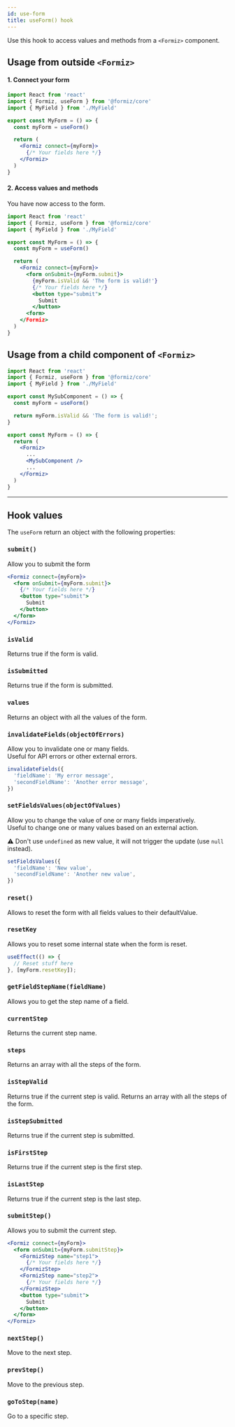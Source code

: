 ```yaml
---
id: use-form
title: useForm() hook
---
```


Use this hook to access values and methods from a `<Formiz>` component.

## Usage from outside `<Formiz>`

#### 1. Connect your form

```jsx
import React from 'react'
import { Formiz, useForm } from '@formiz/core'
import { MyField } from './MyField'

export const MyForm = () => {
  const myForm = useForm()

  return (
    <Formiz connect={myForm}>
      {/* Your fields here */}
    </Formiz>
  )
}
```

#### 2. Access values and methods

You have now access to the form.

```jsx
import React from 'react'
import { Formiz, useForm } from '@formiz/core'
import { MyField } from './MyField'

export const MyForm = () => {
  const myForm = useForm()

  return (
    <Formiz connect={myForm}>
      <form onSubmit={myForm.submit}>
        {myForm.isValid && 'The form is valid!'}
        {/* Your fields here */}
        <button type="submit">
          Submit
        </button>
      <form>
    </Formiz>
  )
}
```

## Usage from a child component of `<Formiz>`

```jsx
import React from 'react'
import { Formiz, useForm } from '@formiz/core'
import { MyField } from './MyField'

export const MySubComponent = () => {
  const myForm = useForm()

  return myForm.isValid && 'The form is valid!';
}

export const MyForm = () => {
  return (
    <Formiz>
      ...
      <MySubComponent />
      ...
    </Formiz>
  )
}
```

---

## Hook values

The `useForm` return an object with the following properties:

### `submit()`

Allow you to submit the form

```jsx
<Formiz connect={myForm}>
  <form onSubmit={myForm.submit}>
    {/* Your fields here */}
    <button type="submit">
      Submit
    </button>
  </form>
</Formiz>
```

### `isValid`

Returns true if the form is valid.

### `isSubmitted`

Returns true if the form is submitted.

### `values`

Returns an object with all the values of the form.

### `invalidateFields(objectOfErrors)`

Allow you to invalidate one or many fields.<br />
Useful for API errors or other external errors.

```js
invalidateFields({
  'fieldName': 'My error message',
  'secondFieldName': 'Another error message',
})
```

### `setFieldsValues(objectOfValues)`

Allow you to change the value of one or many fields imperatively.<br />
Useful to change one or many values based on an external action.

⚠️ Don't use `undefined` as new value, it will not trigger the update (use `null` instead).

```js
setFieldsValues({
  'fieldName': 'New value',
  'secondFieldName': 'Another new value',
})
```


### `reset()`

Allows to reset the form with all fields values to their defaultValue.

### `resetKey`

Allows you to reset some internal state when the form is reset.

```js
useEffect(() => {
  // Reset stuff here
}, [myForm.resetKey]);
```

### `getFieldStepName(fieldName)`

Allows you to get the step name of a field.

### `currentStep`

Returns the current step name.

### `steps`

Returns an array with all the steps of the form.

### `isStepValid`

Returns true if the current step is valid.
Returns an array with all the steps of the form.

### `isStepSubmitted`

Returns true if the current step is submitted.

### `isFirstStep`

Returns true if the current step is the first step.

### `isLastStep`

Returns true if the current step is the last step.

### `submitStep()`

Allows you to submit the current step.

```jsx
<Formiz connect={myForm}>
  <form onSubmit={myForm.submitStep}>
    <FormizStep name="step1">
      {/* Your fields here */}
    </FormizStep>
    <FormizStep name="step2">
      {/* Your fields here */}
    </FormizStep>
    <button type="submit">
      Submit
    </button>
  </form>
</Formiz>
```

### `nextStep()`

Move to the next step.

### `prevStep()`

Move to the previous step.

### `goToStep(name)`

Go to a specific step.
